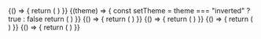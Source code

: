 
<ExampleVrt className="sg-example-loader">
  {() => {
    return (
      <React.Fragment>
        <Loader />
      </React.Fragment>
    )
}}
</ExampleVrt>

<ExampleVrt theme="inverted" className="sg-example-loader">
  {(theme) => {
    const setTheme = theme === "inverted" ? true : false
    return (
      <React.Fragment>
        <Loader inverted={setTheme} />
      </React.Fragment>
    )
}}
</ExampleVrt>

<ExampleVrt className="sg-example-loader">
  {() => {
    return (
      <React.Fragment>
        <Loader size="x-small" />
      </React.Fragment>
    )
}}
</ExampleVrt>

<ExampleVrt className="sg-example-loader">
  {() => {
    return (
      <React.Fragment>
        <Loader size="small" />
      </React.Fragment>
    )
}}
</ExampleVrt>

<ExampleVrt className="sg-example-loader">
  {() => {
    return (
      <React.Fragment>
        <Loader size="medium" />
      </React.Fragment>
    )
}}
</ExampleVrt>

<ExampleVrt className="sg-example-loader">
  {() => {
    return (
      <React.Fragment>
        <Loader size="large" />
      </React.Fragment>
    )
}}
</ExampleVrt>
